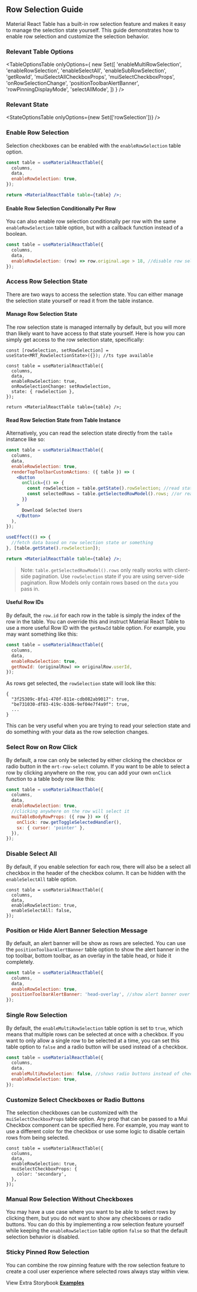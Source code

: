
<Head>
  <title>{'Row Selection Guide - Material React Table V2 Docs'}</title>
  <meta
    name="description"
    content="How to add and customize row selection checkboxes in Material React Table"
  />
</Head>

## Row Selection Guide

Material React Table has a built-in row selection feature and makes it easy to manage the selection state yourself. This guide demonstrates how to enable row selection and customize the selection behavior.

### Relevant Table Options

<TableOptionsTable
  onlyOptions={
    new Set([
      'enableMultiRowSelection',
      'enableRowSelection',
      'enableSelectAll',
      'enableSubRowSelection',
      'getRowId',
      'muiSelectAllCheckboxProps',
      'muiSelectCheckboxProps',
      'onRowSelectionChange',
      'positionToolbarAlertBanner',
      'rowPinningDisplayMode',
      'selectAllMode',
    ])
  }
/>

### Relevant State

<StateOptionsTable onlyOptions={new Set(['rowSelection'])} />

### Enable Row Selection

Selection checkboxes can be enabled with the `enableRowSelection` table option.

```jsx
const table = useMaterialReactTable({
  columns,
  data,
  enableRowSelection: true,
});

return <MaterialReactTable table={table} />;
```

#### Enable Row Selection Conditionally Per Row

You can also enable row selection conditionally per row with the same `enableRowSelection` table option, but with a callback function instead of a boolean.

```jsx
const table = useMaterialReactTable({
  columns,
  data,
  enableRowSelection: (row) => row.original.age > 18, //disable row selection for rows with age <= 18
});
```

### Access Row Selection State

There are two ways to access the selection state. You can either manage the selection state yourself or read it from the table instance.

#### Manage Row Selection State

The row selection state is managed internally by default, but you will more than likely want to have access to that state yourself. Here is how you can simply get access to the row selection state, specifically:

```tsx
const [rowSelection, setRowSelection] = useState<MRT_RowSelectionState>({}); //ts type available

const table = useMaterialReactTable({
  columns,
  data,
  enableRowSelection: true,
  onRowSelectionChange: setRowSelection,
  state: { rowSelection },
});

return <MaterialReactTable table={table} />;
```

#### Read Row Selection State from Table Instance

Alternatively, you can read the selection state directly from the `table` instance like so:

```jsx
const table = useMaterialReactTable({
  columns,
  data,
  enableRowSelection: true,
  renderTopToolbarCustomActions: ({ table }) => (
    <Button
      onClick={() => {
        const rowSelection = table.getState().rowSelection; //read state
        const selectedRows = table.getSelectedRowModel().rows; //or read entire rows
      }}
    >
      Download Selected Users
    </Button>
  ),
});

useEffect(() => {
  //fetch data based on row selection state or something
}, [table.getState().rowSelection]);

return <MaterialReactTable table={table} />;
```

> Note: `table.getSelectedRowModel().rows` only really works with client-side pagination. Use `rowSelection` state if you are using server-side pagination. Row Models only contain rows based on the `data` you pass in.

#### Useful Row IDs

By default, the `row.id` for each row in the table is simply the index of the row in the table. You can override this and instruct Material React Table to use a more useful Row ID with the `getRowId` table option. For example, you may want something like this:

```jsx
const table = useMaterialReactTable({
  columns,
  data,
  enableRowSelection: true,
  getRowId: (originalRow) => originalRow.userId,
});
```

As rows get selected, the `rowSelection` state will look like this:

```tsx
{
  "3f25309c-8fa1-470f-811e-cdb082ab9017": true,
  "be731030-df83-419c-b3d6-9ef04e7f4a9f": true,
  ...
}
```

This can be very useful when you are trying to read your selection state and do something with your data as the row selection changes.

<EnableExample />

### Select Row on Row Click

By default, a row can only be selected by either clicking the checkbox or radio button in the `mrt-row-select` column. If you want to be able to select a row by clicking anywhere on the row, you can add your own `onClick` function to a table body row like this:

```jsx
const table = useMaterialReactTable({
  columns,
  data,
  enableRowSelection: true,
  //clicking anywhere on the row will select it
  muiTableBodyRowProps: ({ row }) => ({
    onClick: row.getToggleSelectedHandler(),
    sx: { cursor: 'pointer' },
  }),
});
```

### Disable Select All

By default, if you enable selection for each row, there will also be a select all checkbox in the header of the checkbox column. It can be hidden with the `enableSelectAll` table option.

```tsx
const table = useMaterialReactTable({
  columns,
  data,
  enableRowSelection: true,
  enableSelectAll: false,
});
```

### Position or Hide Alert Banner Selection Message

By default, an alert banner will be show as rows are selected. You can use the `positionToolbarAlertBanner` table option to show the alert banner in the top toolbar, bottom toolbar, as an overlay in the table head, or hide it completely.

```jsx
const table = useMaterialReactTable({
  columns,
  data,
  enableRowSelection: true,
  positionToolbarAlertBanner: 'head-overlay', //show alert banner over table head, top toolbar, or bottom toolbar
});
```

### Single Row Selection

By default, the `enableMultiRowSelection` table option is set to `true`, which means that multiple rows can be selected at once with a checkbox. If you want to only allow a single row to be selected at a time, you can set this table option to `false` and a radio button will be used instead of a checkbox.

```jsx
const table = useMaterialReactTable({
  columns,
  data,
  enableMultiRowSelection: false, //shows radio buttons instead of checkboxes
  enableRowSelection: true,
});
```

<SingleExample />

### Customize Select Checkboxes or Radio Buttons

The selection checkboxes can be customized with the `muiSelectCheckboxProps` table option. Any prop that can be passed to a Mui Checkbox component can be specified here. For example, you may want to use a different color for the checkbox or use some logic to disable certain rows from being selected.

```tsx
const table = useMaterialReactTable({
  columns,
  data,
  enableRowSelection: true,
  muiSelectCheckboxProps: {
    color: 'secondary',
  },
});
```

<CustomizeExample />

### Manual Row Selection Without Checkboxes

You may have a use case where you want to be able to select rows by clicking them, but you do not want to show any checkboxes or radio buttons. You can do this by implementing a row selection feature yourself while keeping the `enableRowSelection` table option `false` so that the default selection behavior is disabled.

<ManualExample />

### Sticky Pinned Row Selection

You can combine the row pinning feature with the row selection feature to create a cool user experience where selected rows always stay within view.

<PinningExample />

View Extra Storybook **[Examples](https://www.material-react-table.dev/?path=/story/features-selection-examples)**

